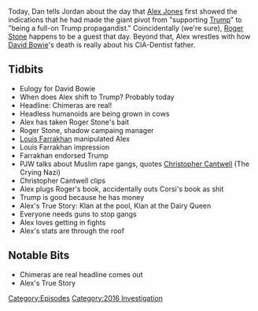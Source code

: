 {{DEFAULTSORT:
    #_EPISODE_0101:January 11, 2016
}}{{Episode
    | title           = January 11, 2016
    | caption         = Listen to this episode on [https://knowledgefight.libsyn.com/knowledge-fight-jan-11-2016 Libsyn] [https://open.spotify.com/episode/0TBp6lYUrh3oBABKUPw3O8 Spotify], Read the [[Transcript/101: January 11, 2016|Unofficial Transcript]]
    | episodeNumber   = 101
    | length          = 01:11:35
    | airDate         = November 13, 2017
    | coverageDate    = January 11, 2016
    | episodeType     = [[:Category:2016 Investigation|2016 Investigation]]
    | appearance      = [[David Bowie]], [[Roger Stone]], [[Louis Farrakhan]], [[Christopher Cantwell]]
    | beverage        = Ripit! 3-way
    | oocDrop         = Nico, I need your help. I'm out of control
    | previousEpisode = [[100: January 6-7, 2016]]
    | nextEpisode     = [[102: Alex On Russian Media]]
}}

{{Stub}}

Today, Dan tells Jordan about the day that [[Alex Jones]] first showed the indications that he had made the giant pivot from "supporting [[Donald Trump|Trump]]" to "being a full-on Trump propagandist." Coincidentally (we're sure), [[Roger Stone]] happens to be a guest that day. Beyond that, Alex wrestles with how [[David Bowie]]'s death is really about his CIA-Dentist father.

==Tidbits==

*Eulogy for David Bowie
*When does Alex shift to Trump? Probably today
*Headline: Chimeras are real!
*Headless humanoids are being grown in cows
*Alex has taken Roger Stone's bait
*Roger Stone, shadow campaing manager
*[[Louis Farrakhan]] manipulated Alex
*Louis Farrakhan impression
*Farrakhan endorsed Trump
*PJW talks about Muslim rape gangs, quotes [[Christopher Cantwell]] (The Crying Nazi)
*Christopher Cantwell clips
*Alex plugs Roger's book, accidentally outs Corsi's book as shit
*Trump is good because he has money
*Alex's True Story: Klan at the pool, Klan at the Dairy Queen
*Everyone needs guns to stop gangs
*Alex loves getting in fights
*Alex's stats are through the roof

==Notable Bits==

*Chimeras are real headline comes out
*Alex's True Story

[[Category:Episodes]]
[[Category:2016 Investigation]]
